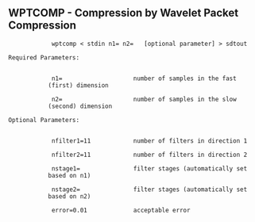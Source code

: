 == WPTCOMP - Compression by Wavelet Packet Compression        ==            
                                                                        
:: <source> wptcomp < stdin n1= n2=   [optional parameter] > sdtout            </source>  
                                                                        
 Required Parameters:                                                   
::<source> n1=                    number of samples in the fast (first) dimension </source>
::<source> n2=                    number of samples in the slow (second) dimension </source>
                                                                        
 Optional Parameters:                                                   
::<source> nfilter1=11            number of filters in direction 1                 </source>
::<source> nfilter2=11            number of filters in direction 2                 </source>
::<source> nstage1=               filter stages (automatically set based on n1)    </source>
::<source> nstage2=               filter stages (automatically set based on n2)    </source>
::<source> error=0.01             acceptable error           </source>